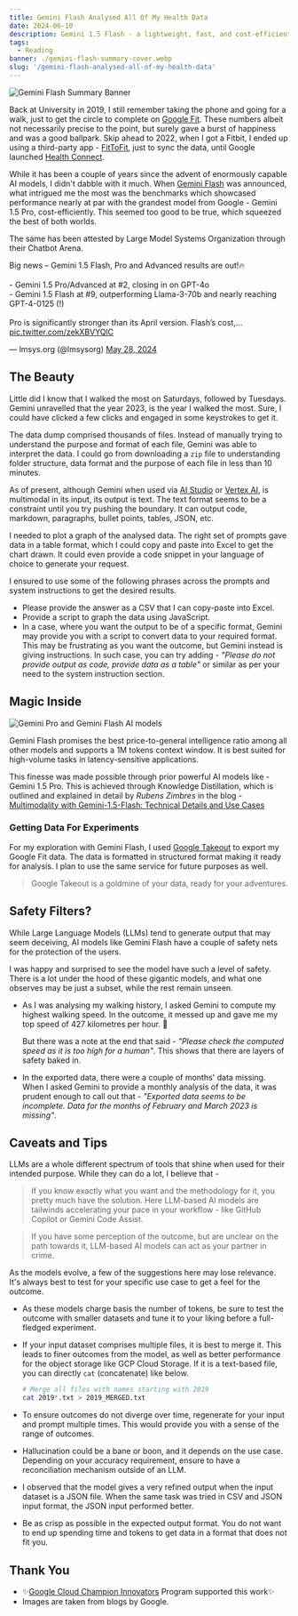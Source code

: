 ```yaml
---
title: Gemini Flash Analysed All Of My Health Data
date: 2024-06-10
description: Gemini 1.5 Flash - a lightweight, fast, and cost-efficient AI model that reasons and captures insights on six years of my health data uncovering hidden patterns and trends.
tags:
  - Reading
banner: ./gemini-flash-summary-cover.webp
slug: '/gemini-flash-analysed-all-of-my-health-data'
---
```



![Gemini Flash Summary Banner](./gemini-flash-summary-cover.webp)

Back at University in 2019, I still remember taking the phone and going for a walk,
just to get the circle to complete on [Google Fit](https://www.google.com/fit/).
These numbers albeit not necessarily precise to the point,
but surely gave a burst of happiness and was a good ballpark.
Skip ahead to 2022, when I got a Fitbit, I ended up using a
third-party app - [FitToFit](https://play.google.com/store/apps/details?id=fitapp.fittofit), just
to sync the data, until Google launched
[Health Connect](https://health.google/health-connect-android/).

While it has been a couple of years since the advent of enormously capable AI models,
I didn't dabble with it much. When [Gemini Flash](https://deepmind.google/technologies/gemini/flash/) was
announced, what intrigued me the most was the benchmarks which showcased performance nearly at par with the
grandest model from Google - Gemini 1.5 Pro, cost-efficiently.
This seemed too good to be true, which squeezed the best of both worlds.

The same has been attested by Large Model Systems Organization through their Chatbot Arena.

<Tweet>
	<p lang="en" dir="ltr">
		Big news – Gemini 1.5 Flash, Pro and Advanced results are out!🔥
		<br />
		<br />
		- Gemini 1.5 Pro/Advanced at #2, closing in on GPT-4o
		<br />
		- Gemini 1.5 Flash at #9, outperforming Llama-3-70b and nearly reaching GPT-4-0125 (!)
		<br />
		<br />
		Pro is significantly stronger than its April version. Flash’s cost,…
		<a href="https://t.co/zekXBVYQlC">pic.twitter.com/zekXBVYQlC</a>
	</p>
	&mdash; lmsys.org (@lmsysorg)
	<a href="https://twitter.com/lmsysorg/status/1795512202465845686?ref_src=twsrc%5Etfw">May 28, 2024</a>
</Tweet>

## The Beauty

Little did I know that I walked the most on Saturdays, followed by Tuesdays.
Gemini unravelled that the year 2023, is the year I walked the most.
Sure, I could have clicked a few clicks and engaged in some keystrokes to get it.

The data dump comprised thousands of files.
Instead of manually trying to understand the purpose and format of each file, Gemini was able to interpret the data.
I could go from downloading a `zip` file to understanding folder structure,
data format and the purpose of each file in less than 10 minutes.

As of present, although Gemini when used via [AI Studio](https://ai.google.dev/aistudio)
or [Vertex AI](https://console.cloud.google.com/vertex-ai/publishers/google/model-garden/gemini-1.5-flash-001),
is multimodal in its input, its output is text. The text format seems to be a constraint
until you try pushing the boundary. It can output code, markdown, paragraphs, bullet points, tables, JSON, etc.

I needed to plot a graph of the analysed data. The right set of prompts
gave data in a table format, which I could copy and paste into Excel to get the chart drawn.
It could even provide a code snippet in your language of choice to generate your request.

I ensured to use some of the following phrases across the prompts and
system instructions to get the desired results.

- Please provide the answer as a CSV that I can copy-paste into Excel.
- Provide a script to graph the data using JavaScript.
- In a case, where you want the output to be of a specific format,
  Gemini may provide you with a script to convert data to your required format.
  This may be frustrating as you want the outcome, but Gemini instead is giving instructions.
  In such case, you can try adding - _"Please do not provide output as code, provide data as a table"_
  or similar as per your need to the system instruction section.

## Magic Inside

![Gemini Pro and Gemini Flash AI models](./gemini-pro-and-gemini-flash-banner.png)

Gemini Flash promises the best price-to-general intelligence ratio among all other models
and supports a 1M tokens context window.
It is best suited for high-volume tasks in latency-sensitive applications.

This finesse was made possible through prior powerful AI models like - Gemini 1.5 Pro.
This is achieved through Knowledge Distillation, which is outlined and explained in detail by
_Rubens Zimbres_ in the blog - [Multimodality with Gemini-1.5-Flash: Technical Details and Use Cases](https://medium.com/@rubenszimbres/84e8440625b6)

### Getting Data For Experiments

For my exploration with Gemini Flash, I used [Google Takeout](https://takeout.google.com/) to export my Google Fit data.
The data is formatted in structured format making it ready for analysis.
I plan to use the same service for future purposes as well.

> Google Takeout is a goldmine of your data, ready for your adventures.

## Safety Filters?

While Large Language Models (LLMs) tend to generate output that may seem deceiving, AI models
like Gemini Flash have a couple of safety nets for the protection of the users.

I was happy and surprised to see
the model have such a level of safety. There is a lot under the hood of these
gigantic models, and what one observes may be just a subset, while the rest remain unseen.

- As I was analysing my walking history, I asked Gemini to compute my highest walking speed.
  In the outcome, it messed up and gave me my top speed of 427 kilometres per hour. 🤯

  But there was a note at the end that said - _"Please check the computed speed as it is too high for a human"_.
  This shows that there are layers of safety baked in.

- In the exported data, there were a couple of months' data missing.
  When I asked Gemini to provide a monthly analysis of the data,
  it was prudent enough to call out that - _"Exported data seems to be incomplete.
  Data for the months of February and March 2023 is missing"_.

## Caveats and Tips

LLMs are a whole different spectrum of tools that shine when used for their intended purpose.
While they can do a lot, I believe that -

> If you know exactly what you want and the methodology for it, you pretty much have the solution.
> Here LLM-based AI models are tailwinds accelerating your pace in your workflow - like
> GitHub Copilot or Gemini Code Assist.

> If you have some perception of the outcome, but are unclear on the path towards it, LLM-based AI models
> can act as your partner in crime.

As the models evolve, a few of the suggestions here may lose relevance.
It's always best to test for your specific use case to get a feel for the outcome.

- As these models charge basis the number of tokens,
  be sure to test the outcome with smaller datasets and tune it to your liking
  before a full-fledged experiment.

- If your input dataset comprises multiple files, it is best to merge it.
  This leads to finer outcomes from the model, as well as better performance for the object storage like GCP Cloud Storage.
  If it is a text-based file, you can directly `cat` (concatenate) like below.

  ```sh
  # Merge all files with names starting with 2019
  cat 2019*.txt > 2019_MERGED.txt
  ```

- To ensure outcomes do not diverge over time, regenerate for your input and prompt multiple times.
  This would provide you with a sense of the range of outcomes.

- Hallucination could be a bane or boon, and it depends on the use case.
  Depending on your accuracy requirement, ensure to have a reconciliation mechanism outside of an LLM.

- I observed that the model gives a very refined output when the input dataset is a JSON file.
  When the same task was tried in CSV and JSON input format, the JSON input performed better.

- Be as crisp as possible in the expected output format.
  You do not want to end up spending time and tokens to get data in a format that does not fit you.

## Thank You

- ✨[Google Cloud Champion Innovators](https://cloud.google.com/innovators/champions) Program supported this work✨
- Images are taken from blogs by Google.

<Comments />
